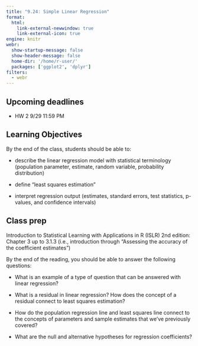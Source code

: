 ```yaml
---
title: "9.24: Simple Linear Regression"
format: 
  html:
    link-external-newwindow: true
    link-external-icon: true
engine: knitr
webr: 
  show-startup-message: false
  show-header-message: false
  home-dir: '/home/r-user/'
  packages: ['ggplot2', 'dplyr']
filters:
  - webr
---
```


## Upcoming deadlines

-   HW 2 9/29 11:59 PM

## Learning Objectives

By the end of the class, students should be able to:

-   describe the linear regression model with statistical terminology (population parameter, estimate, random variable, probability distribution)

-   define "least squares estimation"

-   interpret regression output (estimates, standard errors, test statistics, p-values, and confidence intervals)

## Class prep

Introduction to Statistical Learning with Applications in R (ISLR) 2nd edition: Chapter 3 up to 3.1.3 (i.e., introduction through "Assessing the accuracy of the coefficient estimates")

By the end of the reading, you should be able to answer the following questions:

-   What is an example of a type of question that can be answered with linear regression?

-   What is a residual in linear regression? How does the concept of a residual connect to least squares estimation?

-   How do the population regression line and least squares line connect to the concepts of parameters and sample estimates that we've previously covered?

-   What are the null and alternative hypotheses for regression coefficients?

## 
